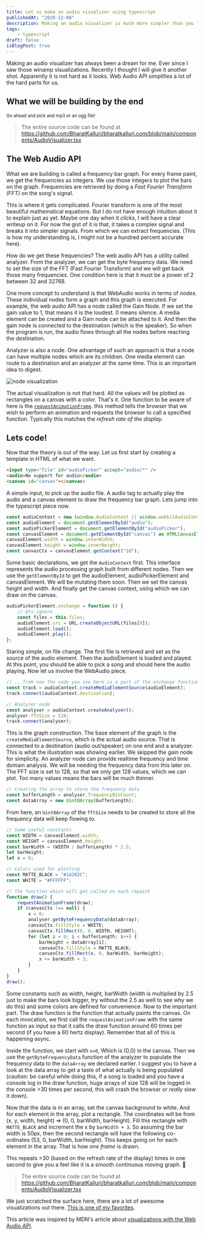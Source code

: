 ```yaml
---
title: Let us make an audio visualizer using typescript
publishedAt: "2020-12-08"
description: Making an audio visualizer is much more simpler than you think, thanks to the web audio API.
tags:
    - typescript
draft: false
isBlogPost: true
---
```


Making an audio visualizer has always been a dream for me. Ever since I saw those winamp visualizations.
Recently I thought I will give it another shot. Apparently it is not hard as it looks. Web Audio API simplifies
a lot of the hard parts for us.

## What we will be building by the end

<small>Go ahead and pick and mp3 or an ogg file!</small>

<AudioVisualizer />

> The entire source code can be found at https://github.com/BharatKalluri/bharatkalluri.com/blob/main/components/AudioVisualizer.tsx

## The Web Audio API

What we are building is called a frequency bar graph. For every frame paint, we get the frequencies as integers.
We use those integers to plot the bars on the graph. Frequencies are retrieved by doing a _Fast Fourier Transform (FFT)_
on the song's signal.

This is where it gets complicated. Fourier transform is one of the most beautiful mathematical
equations. But I do not have enough intuition about it to explain just as yet. Maybe one day when it _clicks_, I will have
a clear writeup on it. For now the gist of it is that, it takes a complex signal and breaks it into simpler signals.
From which we can extract frequencies. (This is how my understanding is, I might not be a hundred percent accurate here).

How do we get these frequencies? The web audio API has a utility called analyzer. From the analyzer, we can get the byte
frequency data. We need to set the size of the FFT (Fast Fourier Transform) and we will get back those many frequencies.
One condition here is that it must be a power of 2 between 32 and 32768.

One more concept to understand is that WebAudio works in terms of _nodes_. These individual nodes form a graph and this graph
is executed. For example, the web audio API has a node called the Gain Node. If we set the gain value to 1, that means it
is the loudest. 0 means silence. A media element can be created and a Gain node can be attached to it. And then the
gain node is connected to the destination (which is the speaker). So when the program is run, the audio flows through all
the nodes before reaching the destination.

Analyzer is also a node. One advantage of such an approach is that a node can have multiple nodes which are its children.
One media element can route to a destination and an analyzer at the same time. This is an important idea to digest.

![node visualization](/static/images/audio-visualizer-typescript/web_audio_node_illustration.png)

The actual visualization is not that hard. All the values will be plotted as rectangles on a canvas with a color. That's
it. One function to be aware of here is the [`requestAnimationFrame`](https://developer.mozilla.org/en-US/docs/Web/API/Window/requestAnimationFrame).
this method tells the browser that we wish to perform an animation and requests the browser to call a specified function.
Typically this matches the _refresh rate of the display_.

## Lets code!

Now that the theory is out of the way. Let us first start by creating a template in HTML of what we want.

```html
<input type="file" id="audioPicker" accept="audio/*" />
<audio>No support for audio</audio>
<canvas id="canvas"></canvas>
```

A simple input, to pick up the audio file. A audio tag to actually play the audio and a canvas element to
draw the frequency bar graph. Lets jump into the typescript piece now.

```typescript
const audioContext = new (window.AudioContext || window.webkitAudioContext)();
const audioElement = document.getElementById("audio");
const audioPickerElement = document.getElementById("audioPicker");
const canvasElement = document.getElementById("canvas") as HTMLCanvasElement;
canvasElement.width = window.innerWidth;
canvasElement.height = window.innerHeight;
const canvasCtx = canvasElement.getContext("2d");
```

Some basic declarations, we get the `AudioContext` first. This interface represents the audio processing graph built
from different nodes. Then we use the `getElementById` to get the audioElement, audioPickerElement and canvasElement.
We will be mutating them soon. Then we set the canvas height and width. And finally get the canvas context, using
which we can draw on the canvas.

```typescript
audioPickerElement.onchange = function () {
	// @ts-ignore
	const files = this.files;
	audioElement.src = URL.createObjectURL(files[0]);
	audioElement.load();
	audioElement.play();
};
```

Staring simple, on file change. The first file is retrieved and set as the source of the audio element. Then the audioElement
is loaded and played. At this point, you should be able to pick a song and should here the audio playing. Now let us involve the
WebAudio piece.

```typescript
// ...from now the code you see here is a part of the onchange function of audiopicker in the above example
const track = audioContext.createMediaElementSource(audioElement);
track.connect(audioContext.destination);

// Analyzer node
const analyser = audioContext.createAnalyser();
analyser.fftSize = 128;
track.connect(analyser);
```

This is the graph construction. The base element of the graph is the `createMediaElementSource`, which is the actual audio source.
That is connected to a destination (audio out/speaker) on one end and a analyzer. This is what the illustration was showing earlier.
We skipped the gain node for simplicity. An analyzer node can provide realtime frequency and time domain analysis. We will be needing
the frequency data from this later on. The FFT size is set to 128, so that we only get 128 values, which we can plot. Too many values
means the bars will be much thinner.

```typescript
// Creating the array to store the frequency data
const bufferLength = analyser.frequencyBinCount;
const dataArray = new Uint8Array(bufferLength);
```

From here, an `Uint8Array` of the `fftSize` needs to be created to store all the frequency data will keep flowing to.

```typescript
// Some useful constants
const WIDTH = canvasElement.width;
const HEIGHT = canvasElement.height;
const barWidth = (WIDTH / bufferLength) * 2.5;
let barHeight;
let x = 0;

// Colors used for plotting
const MATTE_BLACK = "#1A202C";
const WHITE = "#FFFFFF";

// The function which will get called on each repaint
function draw() {
	requestAnimationFrame(draw);
	if (canvasCtx !== null) {
		x = 0;
		analyser.getByteFrequencyData(dataArray);
		canvasCtx.fillStyle = WHITE;
		canvasCtx.fillRect(0, 0, WIDTH, HEIGHT);
		for (let i = 0; i < bufferLength; i++) {
			barHeight = dataArray[i];
			canvasCtx.fillStyle = MATTE_BLACK;
			canvasCtx.fillRect(x, 0, barWidth, barHeight);
			x += barWidth + 3;
		}
	}
}
draw();
```

Some constants such as width, height, barWidth (width is multiplied by 2.5 just to make the bars look bigger, try without the
2.5 as well to see why we do this) and some colors are defined for convenience. Now to the important part.
The draw function is the function that actually paints the canvas. On each invocation, we first call the
`requestAnimationFrame` with the same function as input so that it calls the draw function around 60 times per second (if
you have a 60 hertz display). Remember that all of this is happening async.

Inside the function, we start with `x=0`, Which is (0,0) in the canvas. Then we use the `getByteFrequencyData` function
of the analyzer to populate the frequency data to the `dataArray` we declared earlier. I suggest you to have a look at the
data array to get a taste of what actually is being populated (caution: be careful while doing this, if a song is loaded and you have
a console log in the draw function, huge arrays of size 128 will be logged in the console >30 times per second, this will crash
the browser or _really_ slow it down).

Now that the data is in an array, set the canvas background to white. And for each element in the array, plot a rectangle.
The coordinates will be from (x, y, width, height) => (0, 0, barWidth, barHeight). Fill this rectangle with `MATTE_BLACK`
and increment the x by `barWidth + 3`. So assuming the bar width is 50px, then the second rectangle will have the following
co-ordinates (53, 0, barWidth, barHeight). This keeps going on for each element in the array. That is how _one frame_ is drawn.

This repeats >30 (based on the refresh rate of the display) times in one second to give you a feel like it is a smooth continuous
moving graph. 🤯

> The entire source code can be found at https://github.com/BharatKalluri/bharatkalluri.com/blob/main/components/AudioVisualizer.tsx

We just scratched the surface here, there are a lot of awesome visualizations out there. [This is one of my favorites](https://jsfiddle.net/NiklasKnaack/2h70hv1q/).

This article was inspired by MDN's article about [visualizations with the Web Audio API](https://developer.mozilla.org/en-US/docs/Web/API/Web_Audio_API/Visualizations_with_Web_Audio_API).

